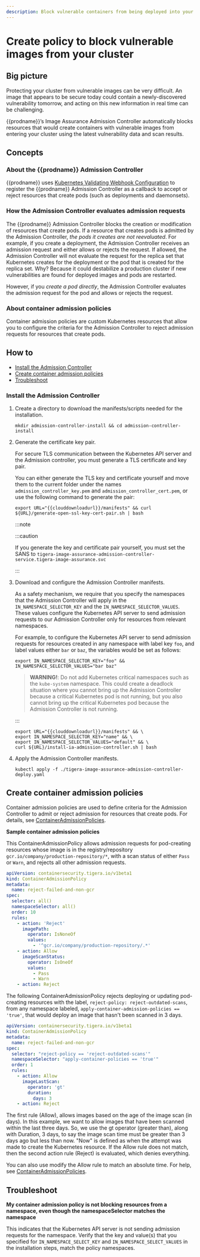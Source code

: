 ```yaml
---
description: Block vulnerable containers from being deployed into your cluster using the Admission Controller.
---
```


# Create policy to block vulnerable images from your cluster

## Big picture

Protecting your cluster from vulnerable images can be very difficult. An image that appears to be secure today could
contain a newly-discovered vulnerability tomorrow, and acting on this new information in real time can be challenging.

{{prodname}}’s Image Assurance Admission Controller automatically blocks resources that would create containers with vulnerable images from entering your cluster using the latest vulnerability data and scan results.

## Concepts

### About the {{prodname}} Admission Controller

{{prodname}} uses [Kubernetes Validating Webhook Configuration](https://kubernetes.io/docs/reference/access-authn-authz/extensible-admission-controllers/) to register the {{prodname}} Admission Controller as a callback to accept or reject resources that create pods (such as deployments and daemonsets).

### How the Admission Controller evaluates admission requests

The {{prodname}} Admission Controller blocks the creation or modification of resources that create pods. If a resource that creates pods is admitted by the Admission Controller, _the pods it creates are not reevaluated_. For example, if you create a deployment, the Admission Controller receives an admission request and either allows or rejects the request. If allowed, the Admission Controller will not evaluate the request for the replica set that Kubernetes creates for the deployment or the pod that is created for the replica set. Why? Because it could destabilize a production cluster if new vulnerabilities are found for deployed images and pods are restarted.

However, if you _create a pod directly_, the Admission Controller evaluates the admission request for the pod and allows or rejects the request.

### About container admission policies

Container admission policies are custom Kubernetes resources that allow you to configure the criteria for the Admission Controller to reject admission requests for resources that create pods.

## How to

- [Install the Admission Controller](#install-the-admission-controller)
- [Create container admission policies](#create-container-admission-policies)
- [Troubleshoot](#troubleshoot)

### Install the Admission Controller

1. Create a directory to download the manifests/scripts needed for the installation.

   ```batch
   mkdir admission-controller-install && cd admission-controller-install
   ```

1. Generate the certificate key pair.

   For secure TLS communication between the Kubernetes API server and the Admission controller, you must generate a TLS
   certificate and key pair.

   You can either generate the TLS key and certificate yourself and move them to the current folder under the names
   `admission_controller_key.pem` and `admission_controller_cert.pem`, or use the following command to generate the pair:

   ```batch
   export URL="{{clouddownloadurl}}/manifests" && curl ${URL}/generate-open-ssl-key-cert-pair.sh | bash
   ```

   :::note

   :::caution

   If you generate the key and certificate pair yourself, you must set the SANS to `tigera-image-assurance-admission-controller-service.tigera-image-assurance.svc`

   :::

1. Download and configure the Admission Controller manifests.

   As a safety mechanism, we require that you specify the namespaces that the Admission Controller will apply in
   the `IN_NAMESPACE_SELECTOR_KEY` and the `IN_NAMESPACE_SELECTOR_VALUES`. These values configure the Kubernetes API server to send admission requests to our Admission Controller only for resources from relevant namespaces.

   For example, to configure the Kubernetes API server to send admission requests for resources created in any namespace with label key `foo`, and label values either `bar` or `baz`, the variables would be set as follows:

   ```batch
   export IN_NAMESPACE_SELECTOR_KEY="foo" && IN_NAMESPACE_SELECTOR_VALUES="bar baz"
   ```

   > **WARNING!**: Do not add Kubernetes critical namespaces such as the `kube-system` namespace. This could create a
   > deadlock situation where you cannot bring up the Admission Controller because a critical Kubernetes pod is not running, but you also cannot bring up the critical Kubernetes pod because the Admission Controller is not running.

   :::

   ```batch
   export URL="{{clouddownloadurl}}/manifests" && \
   export IN_NAMESPACE_SELECTOR_KEY="name" && \
   export IN_NAMESPACE_SELECTOR_VALUES="default" && \
   curl ${URL}/install-ia-admission-controller.sh | bash
   ```

1. Apply the Admission Controller manifests.

   ```batch
   kubectl apply -f ./tigera-image-assurance-admission-controller-deploy.yaml
   ```

## Create container admission policies

Container admission policies are used to define criteria for the Admission Controller to admit or reject admission for resources that create pods. For details, see [ContainerAdmissionPolicies](/reference/resources/containeradmissionpolicy).

**Sample container admission policies**

This ContainerAdmissionPolicy allows admission requests for pod-creating resources whose image is in the registry/repository `gcr.io/company/production-repository/*`, with a scan status of either `Pass` or `Warn`, and rejects all other admission requests.

```yaml
apiVersion: containersecurity.tigera.io/v1beta1
kind: ContainerAdmissionPolicy
metadata:
  name: reject-failed-and-non-gcr
spec:
  selector: all()
  namespaceSelector: all()
  order: 10
  rules:
    - action: 'Reject'
      imagePath:
        operator: IsNoneOf
        values:
          - '^gcr.io/company/production-repository/.*'
    - action: Allow
      imageScanStatus:
        operator: IsOneOf
        values:
          - Pass
          - Warn
    - action: Reject
```

The following ContainerAdmissionPolicy rejects deploying or updating pod-creating resources with the label, `reject-policy: reject-outdated-scans`,
from any namespace labeled, `apply-container-admission-policies == 'true'`, that would deploy an image that hasn't been scanned in 3 days.

```yaml
apiVersion: containersecurity.tigera.io/v1beta1
kind: ContainerAdmissionPolicy
metadata:
  name: reject-failed-and-non-gcr
spec:
  selector: "reject-policy == 'reject-outdated-scans'"
  namespaceSelector: "apply-container-policies == 'true'"
  order: 1
  rules:
    - action: Allow
      imageLastScan:
        operator: 'gt'
        duration:
          days: 3
    - action: Reject
```

The first rule (Allow), allows images based on the age of the image scan (in days). In this example, we want to allow
images that have been scanned within the last three days. So, we use the gt operator (greater than), along with Duration,
3 days, to say the image scan time must be greater than 3 days ago but less than now. "Now" is defined as when the
attempt was made to create the Kubernetes resource. If the Allow rule does not match, then the second action rule
(Reject) is evaluated, which denies everything.

You can also use modify the Allow rule to match an absolute time. For help, see [ContainerAdmissionPolicies](/reference/resources/containeradmissionpolicy).

## Troubleshoot

**My container admission policy is not blocking resources from a namespace, even though the namespaceSelector matches the namespace**

This indicates that the Kubernetes API server is not sending admission requests for the namespace. Verify that the key and value(s) that you specified for `IN_NAMESPACE_SELECT_KEY` and `IN_NAMESPACE_SELECT_VALUES` in the installation steps, match the policy namespaces.
